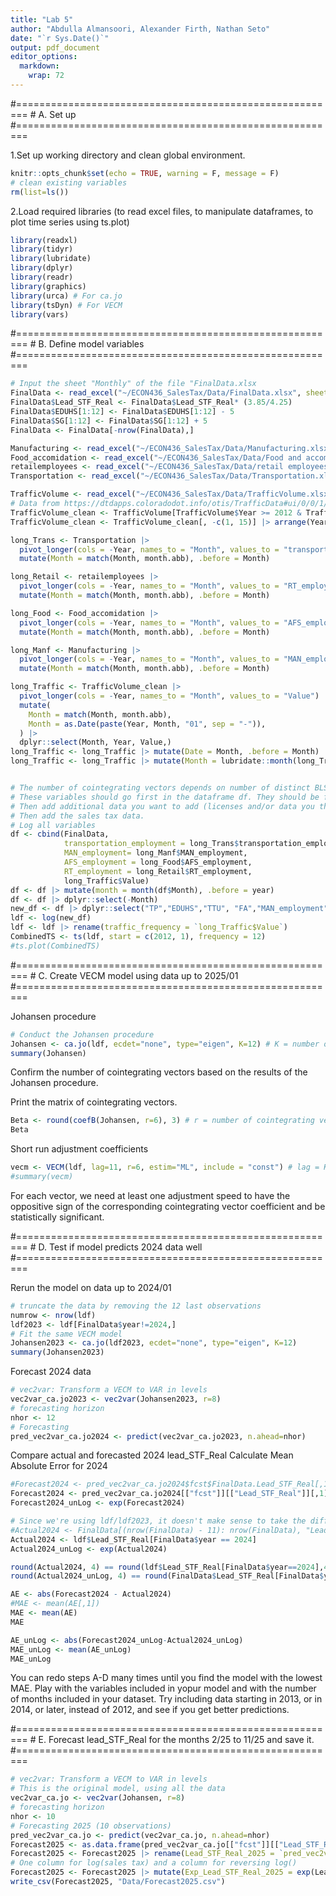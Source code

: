 ```yaml
---
title: "Lab 5"
author: "Abdulla Almansoori, Alexander Firth, Nathan Seto"
date: "`r Sys.Date()`"
output: pdf_document
editor_options: 
  markdown: 
    wrap: 72
---
```


#========================================================
# A. Set up
#========================================================

1.Set up working directory and clean global environment. 

```r
knitr::opts_chunk$set(echo = TRUE, warning = F, message = F)
# clean existing variables
rm(list=ls())
```


2.Load required libraries (to read excel files, to manipulate dataframes, to plot time series using ts.plot)

```r
library(readxl)
library(tidyr)
library(lubridate)
library(dplyr)
library(readr)
library(graphics)
library(urca) # For ca.jo
library(tsDyn) # For VECM
library(vars)
```

#========================================================
# B. Define model variables
#========================================================

```r
# Input the sheet "Monthly" of the file "FinalData.xlsx
FinalData <- read_excel("~/ECON436_SalesTax/Data/FinalData.xlsx", sheet = 1)
FinalData$Lead_STF_Real <- FinalData$Lead_STF_Real* (3.85/4.25)
FinalData$EDUHS[1:12] <- FinalData$EDUHS[1:12] - 5
FinalData$SG[1:12] <- FinalData$SG[1:12] + 5
FinalData <- FinalData[-nrow(FinalData),]

Manufacturing <- read_excel("~/ECON436_SalesTax/Data/Manufacturing.xlsx")
Food_accomidation <- read_excel("~/ECON436_SalesTax/Data/Food and accomidation.xlsx")
retailemployees <- read_excel("~/ECON436_SalesTax/Data/retail employees.xlsx")
Transportation <- read_excel("~/ECON436_SalesTax/Data/Transportation.xlsx")

TrafficVolume <- read_excel("~/ECON436_SalesTax/Data/TrafficVolume.xlsx") 
# Data from https://dtdapps.coloradodot.info/otis/TrafficData#ui/0/0/1/station/000127/criteria/27425//false/true/
TrafficVolume_clean <- TrafficVolume[TrafficVolume$Year >= 2012 & TrafficVolume$Year <= 2024, ]
TrafficVolume_clean <- TrafficVolume_clean[, -c(1, 15)] |> arrange(Year)

long_Trans <- Transportation |> 
  pivot_longer(cols = -Year, names_to = "Month", values_to = "transportation_employment") |> 
  mutate(Month = match(Month, month.abb), .before = Month)

long_Retail <- retailemployees |> 
  pivot_longer(cols = -Year, names_to = "Month", values_to = "RT_employment") |> 
  mutate(Month = match(Month, month.abb), .before = Month)

long_Food <- Food_accomidation |> 
  pivot_longer(cols = -Year, names_to = "Month", values_to = "AFS_employment") |> 
  mutate(Month = match(Month, month.abb), .before = Month)

long_Manf <- Manufacturing |> 
  pivot_longer(cols = -Year, names_to = "Month", values_to = "MAN_employment") |> 
  mutate(Month = match(Month, month.abb), .before = Month)

long_Traffic <- TrafficVolume_clean |>
  pivot_longer(cols = -Year, names_to = "Month", values_to = "Value") |>
  mutate(
    Month = match(Month, month.abb),
    Month = as.Date(paste(Year, Month, "01", sep = "-")),
  ) |>
  dplyr::select(Month, Year, Value,)
long_Traffic <- long_Traffic |> mutate(Date = Month, .before = Month)
long_Traffic <- long_Traffic |> mutate(Month = lubridate::month(long_Traffic$Date))


# The number of cointegrating vectors depends on number of distinct BLS categories that you think are determined by the economic conditions of Larimer county.
# These variables should go first in the dataframe df. They should be followed by the variables that are driven state or country-level conditions.
# Then add additional data you want to add (licenses and/or data you think is cointegrated with the sales tax data).
# Then add the sales tax data.
# Log all variables
df <- cbind(FinalData, 
            transportation_employment = long_Trans$transportation_employment, 
            MAN_employment= long_Manf$MAN_employment, 
            AFS_employment = long_Food$AFS_employment, 
            RT_employment = long_Retail$RT_employment,
            long_Traffic$Value)
df <- df |> mutate(month = month(df$Month), .before = year)
df <- df |> dplyr::select(-Month)
new_df <- df |> dplyr::select("TP","EDUHS","TTU", "FA","MAN_employment","AFS_employment","RT_employment", "long_Traffic$Value", "Lead_STF_Real")
ldf <- log(new_df)
ldf <- ldf |> rename(traffic_frequency = `long_Traffic$Value`)
CombinedTS <- ts(ldf, start = c(2012, 1), frequency = 12)
#ts.plot(CombinedTS)

```

#========================================================
# C. Create VECM model using data up to 2025/01
#========================================================


Johansen procedure

```r
# Conduct the Johansen procedure
Johansen <- ca.jo(ldf, ecdet="none", type="eigen", K=12) # K = number of periods in a year (4 if quarterly data, 12 if monthly data)
summary(Johansen)
```
Confirm the number of cointegrating vectors based on the results of the Johansen procedure.


Print the matrix of cointegrating vectors.

```r
Beta <- round(coefB(Johansen, r=6), 3) # r = number of cointegrating vectors
Beta
```


Short run adjustment coefficients

```r
vecm <- VECM(ldf, lag=11, r=6, estim="ML", include = "const") # lag = K-1
#summary(vecm)
```

For each vector, we need at least one adjustment speed to have the oppositive sign of the corresponding cointegrating vector coefficient and be statistically significant.


#========================================================
# D. Test if model predicts 2024 data well
#========================================================

Rerun the model on data up to 2024/01

```r
# truncate the data by removing the 12 last observations
numrow <- nrow(ldf)
ldf2023 <- ldf[FinalData$year!=2024,]
# Fit the same VECM model
Johansen2023 <- ca.jo(ldf2023, ecdet="none", type="eigen", K=12)
summary(Johansen2023)
```

Forecast 2024 data

```r
# vec2var: Transform a VECM to VAR in levels
vec2var_ca.jo2023 <- vec2var(Johansen2023, r=8)
# forecasting horizon
nhor <- 12 
# Forecasting
pred_vec2var_ca.jo2024 <- predict(vec2var_ca.jo2023, n.ahead=nhor)
```

Compare actual and forecasted 2024 lead_STF_Real
Calculate Mean Absolute Error for 2024

```r
#Forecast2024 <- pred_vec2var_ca.jo2024$fcst$FinalData.Lead_STF_Real[,1]
Forecast2024 <- pred_vec2var_ca.jo2024[["fcst"]][["Lead_STF_Real"]][,1] # Predicts log(Lead_STF_Real) from ldf2023
Forecast2024_unLog <- exp(Forecast2024)

# Since we're using ldf/ldf2023, it doesn't make sense to take the difference between log(sales tax) from ldf and sales tax from FinalData. We can convert the values later.
#Actual2024 <- FinalData[(nrow(FinalData) - 11): nrow(FinalData), "Lead_STF_Real"]
Actual2024 <- ldf$Lead_STF_Real[FinalData$year == 2024]
Actual2024_unLog <- exp(Actual2024)

round(Actual2024, 4) == round(ldf$Lead_STF_Real[FinalData$year==2024],4)
round(Actual2024_unLog, 4) == round(FinalData$Lead_STF_Real[FinalData$year == 2024], 4)

AE <- abs(Forecast2024 - Actual2024)
#MAE <- mean(AE[,1])
MAE <- mean(AE)
MAE

AE_unLog <- abs(Forecast2024_unLog-Actual2024_unLog)
MAE_unLog <- mean(AE_unLog)
MAE_unLog
```

You can redo steps A-D many times until you find the model with the lowest MAE. 
Play with the variables included in yopur model and with the number of months included in your dataset. Try including data starting in 2013, or in 2014, or later, instead of 2012, and see if you get better predictions.

#========================================================
# E. Forecast lead_STF_Real for the months 2/25 to 11/25 and save it.
#========================================================

```r
# vec2var: Transform a VECM to VAR in levels
# This is the original model, using all the data
vec2var_ca.jo <- vec2var(Johansen, r=8)
# forecasting horizon
nhor <- 10 
# Forecasting 2025 (10 observations)
pred_vec2var_ca.jo <- predict(vec2var_ca.jo, n.ahead=nhor)
Forecast2025 <- as.data.frame(pred_vec2var_ca.jo[["fcst"]][["Lead_STF_Real"]][,1])
Forecast2025 <- Forecast2025 |> rename(Lead_STF_Real_2025 = `pred_vec2var_ca.jo[["fcst"]][["Lead_STF_Real"]][, 1]`)
# One column for log(sales tax) and a column for reversing log()
Forecast2025 <- Forecast2025 |> mutate(Exp_Lead_STF_Real_2025 = exp(Lead_STF_Real_2025))
write_csv(Forecast2025, "Data/Forecast2025.csv")
```
